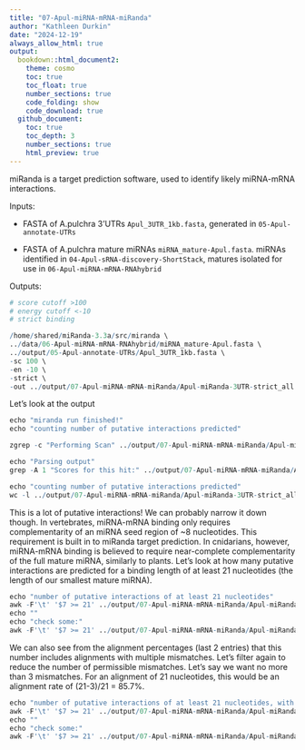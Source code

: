 ```yaml
---
title: "07-Apul-miRNA-mRNA-miRanda"
author: "Kathleen Durkin"
date: "2024-12-19"
always_allow_html: true
output: 
  bookdown::html_document2:
    theme: cosmo
    toc: true
    toc_float: true
    number_sections: true
    code_folding: show
    code_download: true
  github_document:
    toc: true
    toc_depth: 3
    number_sections: true
    html_preview: true 
---
```


miRanda is a target prediction software, used to identify likely miRNA-mRNA interactions.

Inputs:

  - FASTA of A.pulchra 3'UTRs `Apul_3UTR_1kb.fasta`, generated in `05-Apul-annotate-UTRs`
  
  - FASTA of A.pulchra mature miRNAs `miRNA_mature-Apul.fasta`. miRNAs identified in `04-Apul-sRNA-discovery-ShortStack`, matures isolated for use in `06-Apul-miRNA-mRNA-RNAhybrid`

Outputs:






```r

# score cutoff >100
# energy cutoff <-10
# strict binding

/home/shared/miRanda-3.3a/src/miranda \
../data/06-Apul-miRNA-mRNA-RNAhybrid/miRNA_mature-Apul.fasta \
../output/05-Apul-annotate-UTRs/Apul_3UTR_1kb.fasta \
-sc 100 \
-en -10 \
-strict \
-out ../output/07-Apul-miRNA-mRNA-miRanda/Apul-miRanda-3UTR-strict_all.tab
```


Let's look at the output

```r

echo "miranda run finished!"
echo "counting number of putative interactions predicted"

zgrep -c "Performing Scan" ../output/07-Apul-miRNA-mRNA-miRanda/Apul-miRanda-3UTR-strict_all.tab

echo "Parsing output"
grep -A 1 "Scores for this hit:" ../output/07-Apul-miRNA-mRNA-miRanda/Apul-miRanda-3UTR-strict_all.tab | sort | grep '>' > ../output/07-Apul-miRNA-mRNA-miRanda/Apul-miRanda-3UTR-strict-parsed.txt

echo "counting number of putative interactions predicted"
wc -l ../output/07-Apul-miRNA-mRNA-miRanda/Apul-miRanda-3UTR-strict_all.tab

```

This is a lot of putative interactions! We can probably narrow it down though. In vertebrates, miRNA-mRNA binding only requires complementarity of an miRNA seed region of ~8 nucleotides. This requirement is built in to miRanda target prediction. In cnidarians, however, miRNA-mRNA binding is believed to require near-complete complementarity of the full mature miRNA, similarly to plants. Let's look at how many putative interactions are predicted for a binding length of at least 21 nucleotides (the length of our smallest mature miRNA).

```r
echo "number of putative interactions of at least 21 nucleotides"
awk -F'\t' '$7 >= 21' ../output/07-Apul-miRNA-mRNA-miRanda/Apul-miRanda-3UTR-strict-parsed.txt | wc -l
echo ""
echo "check some:"
awk -F'\t' '$7 >= 21' ../output/07-Apul-miRNA-mRNA-miRanda/Apul-miRanda-3UTR-strict-parsed.txt | head -5
```

We can also see from the alignment percentages (last 2 entries) that this number includes alignments with multiple mismatches. Let's filter again to reduce the number of permissible mismatches. Let's say we want no more than 3 mismatches. For an alignment of 21 nucleotides, this would be an alignment rate of (21-3)/21 = 85.7%.

```r
echo "number of putative interactions of at least 21 nucleotides, with at most 3 mismatches"
awk -F'\t' '$7 >= 21' ../output/07-Apul-miRNA-mRNA-miRanda/Apul-miRanda-3UTR-strict-parsed.txt | awk -F'\t' '$8 >= 85' | wc -l
echo ""
echo "check some:"
awk -F'\t' '$7 >= 21' ../output/07-Apul-miRNA-mRNA-miRanda/Apul-miRanda-3UTR-strict-parsed.txt | awk -F'\t' '$8 >= 85' | head -5
```
